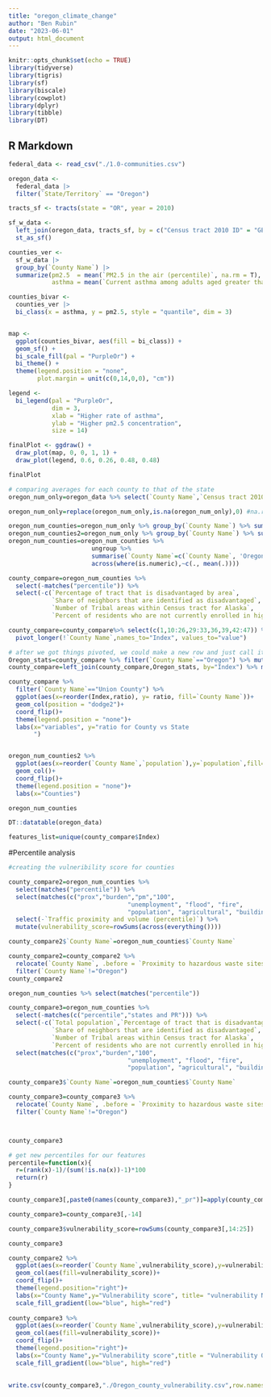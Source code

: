 ```yaml
---
title: "oregon_climate_change"
author: "Ben Rubin"
date: "2023-06-01"
output: html_document
---
```


```r
knitr::opts_chunk$set(echo = TRUE)
library(tidyverse)
library(tigris)
library(sf)
library(biscale)
library(cowplot)
library(dplyr)
library(tibble)
library(DT)
```

## R Markdown

```r
federal_data <- read_csv("./1.0-communities.csv")

oregon_data <-
  federal_data |>
  filter(`State/Territory` == "Oregon")

tracts_sf <- tracts(state = "OR", year = 2010)

sf_w_data <- 
  left_join(oregon_data, tracts_sf, by = c("Census tract 2010 ID" = "GEOID10")) |>
  st_as_sf()
```


```r
counties_ver <-
  sf_w_data |>
  group_by(`County Name`) |>
  summarize(pm2.5  = mean(`PM2.5 in the air (percentile)`, na.rm = T),
            asthma = mean(`Current asthma among adults aged greater than or equal to 18 years (percentile)`, na.rm = T))

counties_bivar <-
  counties_ver |>
  bi_class(x = asthma, y = pm2.5, style = "quantile", dim = 3)


map <-
  ggplot(counties_bivar, aes(fill = bi_class)) +
  geom_sf() +
  bi_scale_fill(pal = "PurpleOr") +
  bi_theme() +
  theme(legend.position = "none",
        plot.margin = unit(c(0,14,0,0), "cm"))

legend <- 
  bi_legend(pal = "PurpleOr",
            dim = 3,
            xlab = "Higher rate of asthma",
            ylab = "Higher pm2.5 concentration",
            size = 14)

finalPlot <- ggdraw() +
  draw_plot(map, 0, 0, 1, 1) +
  draw_plot(legend, 0.6, 0.26, 0.48, 0.48)

finalPlot
```


```r
# comparing averages for each county to that of the state
oregon_num_only=oregon_data %>% select(`County Name`,`Census tract 2010 ID`,`State/Territory`) %>%  mutate(select_if(oregon_data, is.numeric))

oregon_num_only=replace(oregon_num_only,is.na(oregon_num_only),0) #na.rm or na.omit

oregon_num_counties=oregon_num_only %>% group_by(`County Name`) %>% summarise_if(is.numeric,mean,na.rm=T)
oregon_num_counties2=oregon_num_only %>% group_by(`County Name`) %>% summarise(population=sum(`Total population`))
oregon_num_counties=oregon_num_counties %>% 
                       ungroup %>% 
                       summarise(`County Name`=c(`County Name`, 'Oregon'),
                       across(where(is.numeric),~c(., mean(.))))

```

```r
county_compare=oregon_num_counties %>% 
  select(-matches("percentile")) %>% 
  select(-c(`Percentage of tract that is disadvantaged by area`, 
            `Share of neighbors that are identified as disadvantaged`,
            `Number of Tribal areas within Census tract for Alaska`,
            `Percent of residents who are not currently enrolled in higher ed`))

county_compare=county_compare%>% select(c(1,10:26,29:33,36,39,42:47)) %>% 
  pivot_longer(!`County Name`,names_to="Index", values_to="value")
```

```r
# after we got things pivoted, we could make a new row and just call it Oregon state averages then divide across columns
Oregon_stats=county_compare %>% filter(`County Name`=="Oregon") %>% mutate(Oregon_values=value) %>% select(Index,Oregon_values)
county_compare=left_join(county_compare,Oregon_stats, by="Index") %>% mutate(ratio=value/Oregon_values)


```


```r
county_compare %>%
  filter(`County Name`=="Union County") %>% 
  ggplot(aes(x=reorder(Index,ratio), y= ratio, fill=`County Name`))+
  geom_col(position = "dodge2")+
  coord_flip()+
  theme(legend.position = "none")+
  labs(x="variables", y="ratio for County vs State
       ")
```

```r

```


```r

oregon_num_counties2 %>% 
  ggplot(aes(x=reorder(`County Name`,`population`),y=`population`,fill=`County Name`))+
  geom_col()+
  coord_flip()+
  theme(legend.position = "none")+
  labs(x="Counties")

```

```r
oregon_num_counties
```

```r
DT::datatable(oregon_data) 
```

```r
features_list=unique(county_compare$Index)


```

#Percentile analysis
```r
#creating the vulneribility score for counties

county_compare2=oregon_num_counties %>% 
  select(matches("percentile")) %>% 
  select(matches(c("prox","burden","pm","100", 
                                 "unemployment", "flood", "fire", 
                                 "population", "agricultural", "building"))) %>%
  select(-`Traffic proximity and volume (percentile)`) %>% 
  mutate(vulnerability_score=rowSums(across(everything())))

county_compare2$`County Name`=oregon_num_counties$`County Name`

county_compare2=county_compare2 %>% 
  relocate(`County Name`, .before = `Proximity to hazardous waste sites (percentile)`) %>% 
  filter(`County Name`!="Oregon")
county_compare2

oregon_num_counties %>% select(matches("percentile"))
```




```r

county_compare3=oregon_num_counties %>% 
  select(-matches(c("percentile","states and PR"))) %>% 
  select(-c(`Total population`,`Percentage of tract that is disadvantaged by area`, 
            `Share of neighbors that are identified as disadvantaged`,
            `Number of Tribal areas within Census tract for Alaska`,
            `Percent of residents who are not currently enrolled in higher ed`,`County Name`,`Traffic proximity and volume`)) %>% 
  select(matches(c("prox","burden","100", 
                                 "unemployment", "flood", "fire", 
                                 "population", "agricultural", "building")))

county_compare3$`County Name`=oregon_num_counties$`County Name`

county_compare3=county_compare3 %>% 
  relocate(`County Name`, .before = `Proximity to hazardous waste sites`) %>% 
  filter(`County Name`!="Oregon")



county_compare3
```


```r
# get new percentiles for our features
percentile=function(x){
  r=(rank(x)-1)/(sum(!is.na(x))-1)*100
  return(r)
}

county_compare3[,paste0(names(county_compare3),"_pr")]=apply(county_compare3,2,percentile)

county_compare3=county_compare3[,-14]
```

```r


county_compare3$vulnerability_score=rowSums(county_compare3[,14:25])

county_compare3

```

```r
county_compare2 %>% 
  ggplot(aes(x=reorder(`County Name`,vulnerability_score),y=vulnerability_score))+
  geom_col(aes(fill=vulnerability_score))+
  coord_flip()+
  theme(legend.position="right")+
  labs(x="County Name",y="Vulnerability score", title= "vulnerability National percentiles")+
  scale_fill_gradient(low="blue", high="red")
  
county_compare3 %>% 
  ggplot(aes(x=reorder(`County Name`,vulnerability_score),y=vulnerability_score))+
  geom_col(aes(fill=vulnerability_score))+
  coord_flip()+
  theme(legend.position="right")+
  labs(x="County Name",y="Vulnerability score",title = "Vulnerability Oregon percentiles")+
  scale_fill_gradient(low="blue", high="red")
  

```
```r
write.csv(county_compare3,"./Oregon_county_vulnerability.csv",row.names=FALSE)
```

